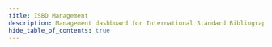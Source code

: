 ```yaml
---
title: ISBD Management
description: Management dashboard for International Standard Bibliographic Description
hide_table_of_contents: true
---
```



<SiteManagement 
  siteTitle="International Standard Bibliographic Description"
  siteCode="ISBD"
  githubRepo="iflastandards/standards-dev"
/>
